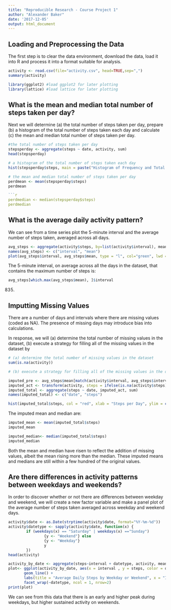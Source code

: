 ```yaml
---
title: "Reproducible Research - Course Project 1"
author: "Alexander Baker"
date: '2017-12-05'
output: html_document
---
```


## Loading and Preprocessing the Data

The first step is to clear the data environment, download the data, load it into R and process it into a format suitable for analysis.

```r
activity <- read.csv(file="activity.csv", head=TRUE,sep=",")
summary(activity)
```

```r
library(ggplot2) #load ggplot2 for later plotting
library(lattice) #load lattice for later plotting
```

## What is the mean and median total number of steps taken per day?

Next we will determine (a) the total number of steps taken per day, prepare (b) a histogram of the total number of steps taken each day and calculate (c) the mean and median total number of steps taken per day.

```r
#the total number of steps taken per day
stepsperday <- aggregate(steps ~ date, activity, sum)
head(stepsperday)
```


```r
# a histogram of the total number of steps taken each day
hist(stepsperday$steps, main = paste("Histogram of Frequency and Total Steps per Day"), col="red", xlab="Total Steps per Day")
```


```r
# the mean and median total number of steps taken per day
perdmean <- mean(stepsperday$steps)
perdmean

```r
perdmedian <- median(stepsperday$steps)
perdmedian
```

## What is the average daily activity pattern?

We can see from a time series plot the 5-minute interval and the average number of steps taken, averaged across all days.

```r
avg_steps <- aggregate(activity$steps, by=list(activity$interval), mean, na.rm=TRUE)
names(avg_steps) <- c("interval", "mean")
plot(avg_steps$interval, avg_steps$mean, type = "l", col="green", lwd = 2, xlab="Interval", ylab="Average Number of Steps", main="Average Number of Steps per Interval")
```



The 5-minute interval, on average across all the days in the dataset, that contains the maximum number of steps is:
```r
avg_steps[which.max(avg_steps$mean), ]$interval
```
835.

## Imputting Missing Values

There are a number of days and intervals where there are missing values (coded as NA). The presence of missing days may introduce bias into calculations.

In response, we will (a) determine the total number of missing values in the dataset, (b) execute a strategy for filling all of the missing values in the dataset by 
```r
# (a) determine the total number of missing values in the dataset
sum(is.na(activity))
```

```r
# (b) execute a strategy for filling all of the missing values in the dataset and create a new dataset equal to the original dataset with the missing data filled in.

imputed_pre <- avg_steps$mean[match(activity$interval, avg_steps$interval)]
imputed_act <- transform(activity, steps = ifelse(is.na(activity$steps), yes = imputed_pre, no = activity$steps))
imputed_total <- aggregate(steps ~ date, imputed_act, sum)
names(imputed_total) <- c("date", "steps")
```

``` r
hist(imputed_total$steps, col = "red", xlab = "Steps per Day", ylim = c(0,30), main = "Imputed Histogram of Frequency and Total Steps per Day", breaks = seq(0,25000,by=2500))
```

The imputed mean and median are:

```r
imputed_mean <- mean(imputed_total$steps)
imputed_mean
```
```r
imputed_median<- median(imputed_total$steps)
imputed_median
```

Both the mean and median have risen to reflect the addition of missing values, albeit the mean rising more than the median. These imputed means and medians are still within a few hundred of the original values.

## Are there differences in activity patterns between weekdays and weekends?

In order to discover whether or not there are differences between weekday and weekend, we will create a new factor variable and make a panel plot of the average number of steps taken averaged across weekday and weekend days.

```r
activity$date <- as.Date(strptime(activity$date, format="%Y-%m-%d"))
activity$datetype <- sapply(activity$date, function(x) {
        if (weekdays(x) == "Saturday" | weekdays(x) =="Sunday") 
                {y <- "Weekend"} else 
                {y <- "Weekday"}
                y
        })
head(activity)
```

```r
activity_by_date <- aggregate(steps~interval + datetype, activity, mean, na.rm = TRUE)
plot<- ggplot(activity_by_date, aes(x = interval , y = steps, color = datetype)) +
       geom_line() +
       labs(title = "Average Daily Steps by Weekday or Weekend", x = "Interval", y = "Average Number of Steps") +
       facet_wrap(~datetype, ncol = 1, nrow=2)
print(plot)
```

We can see from this data that there is an early and higher peak during weekdays, but higher sustained activity on weekends.